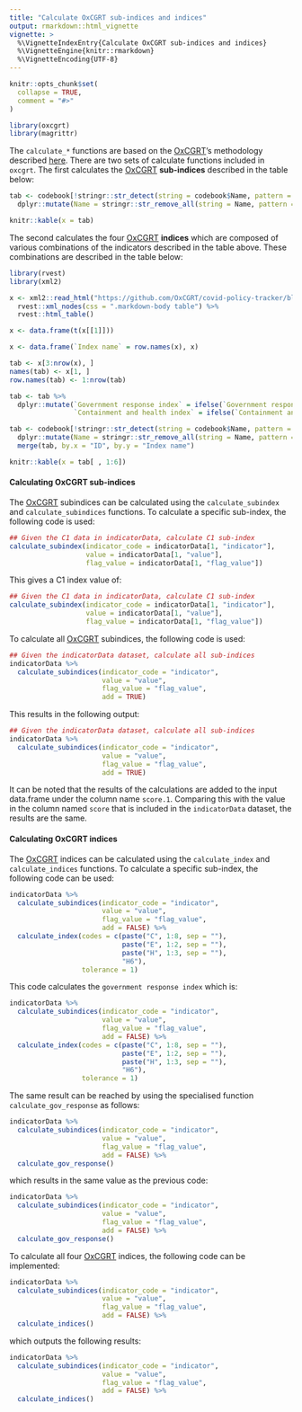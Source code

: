 ```yaml
---
title: "Calculate OxCGRT sub-indices and indices"
output: rmarkdown::html_vignette
vignette: >
  %\VignetteIndexEntry{Calculate OxCGRT sub-indices and indices}
  %\VignetteEngine{knitr::rmarkdown}
  %\VignetteEncoding{UTF-8}
---
```


```r
knitr::opts_chunk$set(
  collapse = TRUE,
  comment = "#>"
)
```

```r
library(oxcgrt)
library(magrittr)
```

The `calculate_*` functions are based on the [OxCGRT](https://www.bsg.ox.ac.uk/research/research-projects/coronavirus-government-response-tracker)'s methodology described [here](https://github.com/OxCGRT/covid-policy-tracker/blob/master/documentation/index_methodology.md). There are two sets of calculate functions included in `oxcgrt`. The first calculates the [OxCGRT](https://www.bsg.ox.ac.uk/research/research-projects/coronavirus-government-response-tracker) **sub-indices** described in the table below:

```r
tab <- codebook[!stringr::str_detect(string = codebook$Name, pattern = "_Flag"), ] %>%
  dplyr::mutate(Name = stringr::str_remove_all(string = Name, pattern = "[A-Z]{1}[0-9]{1}\\_"))

knitr::kable(x = tab)
```

The second calculates the four [OxCGRT](https://www.bsg.ox.ac.uk/research/research-projects/coronavirus-government-response-tracker) **indices** which are composed of various combinations of the indicators described in the table above. These combinations are described in the table below:

```r
library(rvest)
library(xml2)

x <- xml2::read_html("https://github.com/OxCGRT/covid-policy-tracker/blob/master/documentation/index_methodology.md") %>%
  rvest::xml_nodes(css = ".markdown-body table") %>%
  rvest::html_table()

x <- data.frame(t(x[[1]]))

x <- data.frame(`Index name` = row.names(x), x)

tab <- x[3:nrow(x), ]
names(tab) <- x[1, ]
row.names(tab) <- 1:nrow(tab)

tab <- tab %>%
  dplyr::mutate(`Government response index` = ifelse(`Government response index` == "'x'", "x", `Government response index`),
                `Containment and health index` = ifelse(`Containment and health index` == "'x'", "x", `Containment and health index`))

tab <- codebook[!stringr::str_detect(string = codebook$Name, pattern = "_Flag"), c("ID", "Name")] %>%
  dplyr::mutate(Name = stringr::str_remove_all(string = Name, pattern = "[A-Z]{1}[0-9]{1}\\_")) %>%
  merge(tab, by.x = "ID", by.y = "Index name")

knitr::kable(x = tab[ , 1:6])
```

#### Calculating OxCGRT sub-indices

The [OxCGRT](https://www.bsg.ox.ac.uk/research/research-projects/coronavirus-government-response-tracker) subindices can be calculated using the `calculate_subindex` and `calculate_subindices` functions. To calculate a specific sub-index, the following code is used:

```r
## Given the C1 data in indicatorData, calculate C1 sub-index
calculate_subindex(indicator_code = indicatorData[1, "indicator"], 
                   value = indicatorData[1, "value"], 
                   flag_value = indicatorData[1, "flag_value"])
```

This gives a C1 index value of:

```r
## Given the C1 data in indicatorData, calculate C1 sub-index
calculate_subindex(indicator_code = indicatorData[1, "indicator"], 
                   value = indicatorData[1, "value"], 
                   flag_value = indicatorData[1, "flag_value"])
```

To calculate all [OxCGRT](https://www.bsg.ox.ac.uk/research/research-projects/coronavirus-government-response-tracker) subindices, the following code is used:

```r
## Given the indicatorData dataset, calculate all sub-indices
indicatorData %>%
  calculate_subindices(indicator_code = "indicator", 
                       value = "value", 
                       flag_value = "flag_value",
                       add = TRUE)
```

This results in the following output:

```r
## Given the indicatorData dataset, calculate all sub-indices
indicatorData %>%
  calculate_subindices(indicator_code = "indicator", 
                       value = "value", 
                       flag_value = "flag_value",
                       add = TRUE)
```

It can be noted that the results of the calculations are added to the input data.frame under the column name `score.1`. Comparing this with the value in the column named `score` that is included in the `indicatorData` dataset, the results are the same.

#### Calculating OxCGRT indices

The [OxCGRT](https://www.bsg.ox.ac.uk/research/research-projects/coronavirus-government-response-tracker) indices can be calculated using the `calculate_index` and `calculate_indices` functions. To calculate a specific sub-index, the following code can be used:

```r
indicatorData %>%
  calculate_subindices(indicator_code = "indicator",
                       value = "value",
                       flag_value = "flag_value",
                       add = FALSE) %>%
  calculate_index(codes = c(paste("C", 1:8, sep = ""),
                            paste("E", 1:2, sep = ""),
                            paste("H", 1:3, sep = ""),
                            "H6"), 
                  tolerance = 1)
```

This code calculates the `government response index` which is:

```r
indicatorData %>%
  calculate_subindices(indicator_code = "indicator",
                       value = "value",
                       flag_value = "flag_value",
                       add = FALSE) %>%
  calculate_index(codes = c(paste("C", 1:8, sep = ""),
                            paste("E", 1:2, sep = ""),
                            paste("H", 1:3, sep = ""),
                            "H6"), 
                  tolerance = 1)
```

The same result can be reached by using the specialised function `calculate_gov_response` as follows:

```r
indicatorData %>% 
  calculate_subindices(indicator_code = "indicator",
                       value = "value",
                       flag_value = "flag_value",
                       add = FALSE) %>%
  calculate_gov_response()
```

which results in the same value as the previous code:

```r
indicatorData %>% 
  calculate_subindices(indicator_code = "indicator",
                       value = "value",
                       flag_value = "flag_value",
                       add = FALSE) %>%
  calculate_gov_response()
```

To calculate all four [OxCGRT](https://www.bsg.ox.ac.uk/research/research-projects/coronavirus-government-response-tracker) indices, the following code can be implemented:

```r
indicatorData %>% 
  calculate_subindices(indicator_code = "indicator",
                       value = "value",
                       flag_value = "flag_value",
                       add = FALSE) %>%
  calculate_indices()
```

which outputs the following results:

```r
indicatorData %>% 
  calculate_subindices(indicator_code = "indicator",
                       value = "value",
                       flag_value = "flag_value",
                       add = FALSE) %>%
  calculate_indices()
```

